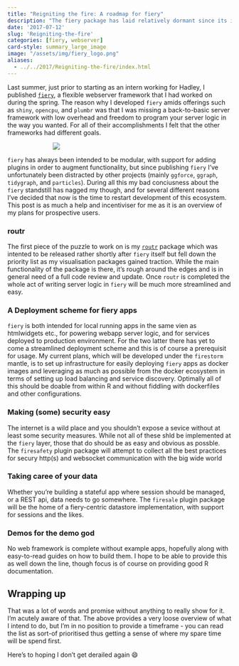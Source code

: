 ```yaml
---
title: "Reigniting the fire: A roadmap for fiery"
description: "The fiery package has laid relatively dormant since its introduction a year ago, despite my best attempts to carve out time for it. This ends now!"
date: '2017-07-12'
slug: 'Reigniting-the-fire'
categories: [fiery, webserver]
card-style: summary_large_image
image: "/assets/img/fiery_logo.png"
aliases: 
  - ../../2017/Reigniting-the-fire/index.html
---
```


<p>Last summer, just prior to starting as an intern working for Hadley, I published <a href="https://github.com/thomasp85/fiery"><code>fiery</code></a>, a flexible webserver framework that I had worked on during the spring. The reason why I developed <code>fiery</code> amids offerings such as <code>shiny</code>, <code>opencpu</code>, and <code>plumbr</code> was that I was missing a back-to-basic server framework with low overhead and freedom to program your server logic in the way you wanted. For all of their accomplishments I felt that the other frameworks had different goals.</p>

::: {style="max-width:300px;margin-left:auto;margin-right:auto;"}
<img src="/assets/img/fiery_f.jpeg"/>
:::

<p><code>fiery</code> has always been intended to be modular, with support for adding plugins in order to augment functionality, but since publishing <code>fiery</code> I've unfortunately been distracted by other projects (mainly <code>ggforce</code>, <code>ggraph</code>, <code>tidygraph</code>, and <code>particles</code>). During all this my bad conciusness about the <code>fiery</code> standstill has nagged my though, and for several different reasons I've decided that now is the time to restart development of this ecosystem. This post is as much a help and incentiviser for me as it is an overview of my plans for prospective users.</p>

::: {#routr .section .level3}
<h3>routr</h3>

<p>The first piece of the puzzle to work on is my <a href="https://github.com/thomasp85/routr"><code>routr</code></a> package which was intented to be released rather shortly after <code>fiery</code> itself but fell down the priority list as my visualisation packages gained traction. While the main functionality of the package is there, it's rough around the edges and is in general need of a full code review and update. Once <code>routr</code> is completed the whole act of writing server logic in <code>fiery</code> will be much more streamlined and easy.</p>
:::

::: {#a-deployment-scheme-for-fiery-apps .section .level3}
<h3>A Deployment scheme for fiery apps</h3>

<p><code>fiery</code> is both intended for local running apps in the same vien as htmlwidgets etc., for powering webapp server logic, and for services deployed to production environment. For the two latter there has yet to come a streamlined deployment scheme and this is of course a prerequisit for usage. My current plans, which will be developed under the <code>firestorm</code> mantle, is to set up infrastructure for easily deploying <code>fiery</code> apps as docker images and leveraging as much as possible from the docker ecosystem in terms of setting up load balancing and service discovery. Optimally all of this should be doable from within R and without fiddling with dockerfiles and other configurations.</p>
:::

::: {#making-some-security-easy .section .level3}
<h3>Making (some) security easy</h3>

<p>The internet is a wild place and you shouldn't expose a sevice without at least some security measures. While not all of these shld be implemented at the <code>fiery</code> layer, those that do should be as easy and obvious as possble. The <code>firesafety</code> plugin package will attempt to collect all the best practices for secury http(s) and websocket communication with the big wide world</p>
:::

::: {#taking-caree-of-your-data .section .level3}
<h3>Taking caree of your data</h3>

<p>Whether you're building a stateful app where session should be managed, or a REST api, data needs to go somewhere. The <code>firesale</code> plugin package will be the home of a fiery-centric datastore implementation, with support for sessions and the likes.</p>
:::

::: {#demos-for-the-demo-god .section .level3}
<h3>Demos for the demo god</h3>

<p>No web framework is complete without example apps, hopefully along with easy-to-read guides on how to build them. I hope to be able to provide this as well down the line, though focus is of course on providing good R documentation.</p>
:::

::: {#wrapping-up .section .level2}
<h2>Wrapping up</h2>

<p>That was a lot of words and promise without anything to really show for it. I'm acutely aware of that. The above provides a very loose overview of what I intend to do, but I'm in no position to provide a timeframe - you can read the list as sort-of prioritised thus getting a sense of where my spare time will be spend first.</p>

<p>Here's to hoping I don't get derailed again 😄</p>
:::

